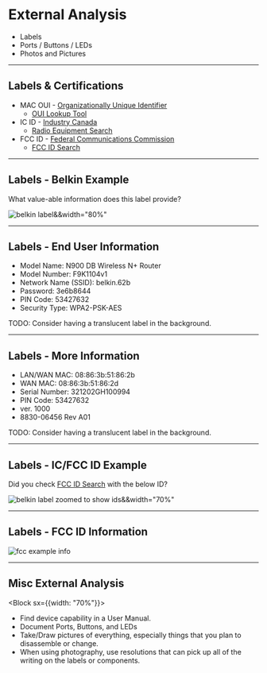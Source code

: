 # External Analysis

* Labels
* Ports / Buttons / LEDs
* Photos and Pictures

---

## Labels & Certifications

* MAC OUI - [Organizationally Unique Identifier](https://en.wikipedia.org/wiki/Organizationally_unique_identifier)
  * [OUI Lookup Tool](https://www.wireshark.org/tools/oui-lookup.html)
* IC ID - [Industry Canada](https://www.ic.gc.ca/eic/site/icgc.nsf/eng/home)
  * [Radio Equipment Search](https://sms-sgs.ic.gc.ca/equipmentSearch/searchRadioEquipments?execution=e1s1&lang=en)
* FCC ID - [Federal Communications Commission](https://www.fcc.gov)
  * [FCC ID Search](https://www.fcc.gov/oet/ea/fccid)

---

## Labels - Belkin Example

What value-able information does this label provide?

![belkin label&&width="80%"](./assets/belkin-label-trimmed.png)

---

## Labels - End User Information

- Model Name: N900 DB Wireless N+ Router
- Model Number: F9K1104v1
- Network Name (SSID): belkin.62b
- Password: 3e6b8644
- PIN Code: 53427632
- Security Type: WPA2-PSK-AES

<Note>

TODO: Consider having a translucent label in the background.

</Note>

---

## Labels - More Information

- LAN/WAN MAC: 08:86:3b:51:86:2b
- WAN MAC: 08:86:3b:51:86:2d
- Serial Number: 321202GH100994
- PIN Code: 53427632
- ver. 1000
- 8830-06456 Rev A01

<Note>

TODO: Consider having a translucent label in the background.

</Note>

---

## Labels - IC/FCC ID Example

Did you check [FCC ID Search](https://www.fcc.gov/oet/ea/fccid) with the 
below ID?

![belkin label zoomed to show ids&&width="70%"](./assets/belkin-label-ids.png)

---

## Labels - FCC ID Information

![fcc example info](./assets/fcc-info-example.jpg)

---

## Misc External Analysis

<Block sx={{width: "70%"}}>

- Find device capability in a User Manual.
- Document Ports, Buttons, and LEDs
- Take/Draw pictures of everything, especially things that you plan to 
  disassemble or change.
- When using photography, use resolutions that can pick up all of the writing 
  on the labels or components.

</Block>